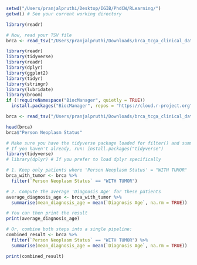 
```r
setwd("/Users/pranjalpruthi/Desktop/IGIB/PhdCW/RLearning/")
getwd() # See your current working directory

library(readr)

# Now, read your TSV file
brca <- read_tsv("/Users/pranjalpruthi/Downloads/brca_tcga_clinical_data.tsv")

```


```r
library(readr)
library(tidyverse)
library(readr)
library(dplyr)
library(ggplot2)
library(tidyr)
library(stringr)
library(lubridate)
library(broom)
if (!requireNamespace("BiocManager", quietly = TRUE))
  install.packages("BiocManager", repos = "https://cloud.r-project.org")
```

```r
brca <- read_tsv("/Users/pranjalpruthi/Downloads/brca_tcga_clinical_data.tsv")
```



```r
head(brca)
brca$"Person Neoplasm Status"
```




```r
# Make sure you have the tidyverse package loaded for filter() and summarise()
# If you haven't already, run: install.packages("tidyverse")
library(tidyverse)
# library(dplyr) # If you prefer to load dplyr specifically

# 1. Keep only patients where 'Person Neoplasm Status' = "WITH TUMOR"
brca_with_tumor <- brca %>%
  filter(`Person Neoplasm Status` == "WITH TUMOR")

# 2. Compute the average 'Diagnosis Age' for these patients
average_diagnosis_age <- brca_with_tumor %>%
  summarise(mean_diagnosis_age = mean(`Diagnosis Age`, na.rm = TRUE))

# You can then print the result
print(average_diagnosis_age)

# Or, combine both steps into a single pipeline:
combined_result <- brca %>%
  filter(`Person Neoplasm Status` == "WITH TUMOR") %>%
  summarise(mean_diagnosis_age = mean(`Diagnosis Age`, na.rm = TRUE))

print(combined_result)
```